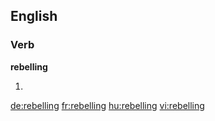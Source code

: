 ==English==

===Verb===
'''rebelling'''
# {{present participle of|rebel}}

[[de:rebelling]]
[[fr:rebelling]]
[[hu:rebelling]]
[[vi:rebelling]]